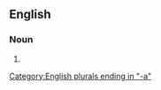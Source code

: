 {{also|zoösporangia}}

==English==

===Noun===
{{head|en|noun form}}

# {{plural of|en|zoosporangium}}

[[Category:English plurals ending in "-a"]]